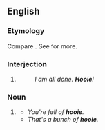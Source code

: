 ==English==

===Etymology===
Compare {{cog|de|hui}}. See {{m|en|hooey}} for more.

===Interjection===
{{en-interj}}

# {{lb|en|Southern US}} {{non-gloss definition|An expression of [[relief]].}}
#: ''I am all done. '''Hooie'''!''

===Noun===
{{en-noun|-}}

# {{lb|en|slang}} {{alternative form of|hooey|lang=en}}
#* ''You're full of '''hooie'''.''
#* ''That's a bunch of '''hooie'''.''